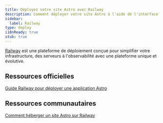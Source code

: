 ```yaml
---
title: Déployez votre site Astro avec Railway
description: Comment déployer votre site Astro à l'aide de l'interface web de Railway.
sidebar:
  label: Railway
type: deploy
i18nReady: true
stub: true
---
```


[Railway](https://railway.com) est une plateforme de déploiement conçue pour simplifier votre infrastructure, des serveurs à l'observabilité avec une plateforme unique et évolutive.

## Ressources officielles

[Guide Railway pour déployer une application Astro](https://docs.railway.com/guides/astro)

## Ressources communautaires

[Comment héberger un site Astro sur Railway](https://jacksmith.xyz/blog/how-to-host-astro-site-on-railway)
